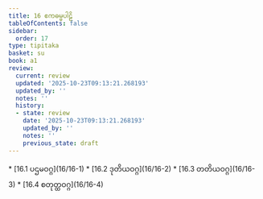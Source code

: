 ```yaml
---
title: 16 ဧကဓမ္မပါဠိ
tableOfContents: false
sidebar:
  order: 17
type: tipitaka
basket: su
book: a1
review:
  current: review
  updated: '2025-10-23T09:13:21.268193'
  updated_by: ''
  notes: ''
  history:
  - state: review
    date: '2025-10-23T09:13:21.268193'
    updated_by: ''
    notes: ''
    previous_state: draft
---
```



<ReviewStatus review={frontmatter.review} showDetails={true} />

<HypothesisAnnotation frontmatter={frontmatter} />

<DynamicBreadcrumb />



<TableOfContents book="a1" section="16">
* [16.1 ပဌမဝဂ္ဂ](16/16-1)
* [16.2 ဒုတိယဝဂ္ဂ](16/16-2)
* [16.3 တတိယဝဂ္ဂ](16/16-3)
* [16.4 စတုတ္ထဝဂ္ဂ](16/16-4)
</TableOfContents>